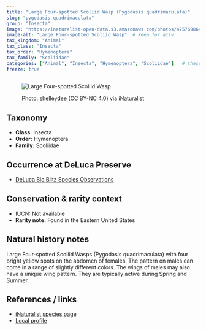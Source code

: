 ---
title: "Large Four-spotted Scoliid Wasp (Pygodasis quadrimaculata)"
slug: "pygodasis-quadrimaculata"
group: "Insecta"
image: "https://inaturalist-open-data.s3.amazonaws.com/photos/475769864/large.jpeg"        # keep for thumbnails
image-alt: "Large Four-spotted Scoliid Wasp"  # keep for a11y
tax_kingdom: "Animal"
tax_class: "Insecta"
tax_order: "Hymenoptera"
tax_family: "Scoliidae"
categories: ["Animal", "Insecta", "Hymenoptera", "Scoliidae"]   # these drive the chips + filtering
freeze: true
---

<figure class="species-figure">

<img src="https://inaturalist-open-data.s3.amazonaws.com/photos/475769864/large.jpeg" alt="Large Four-spotted Scoliid Wasp" class="species-photo"/>

<figcaption class="photo-credit">

Photo: <a href="https://www.inaturalist.org/people/shelleydee">shelleydee</a> (CC BY-NC 4.0) via <a href="https://www.inaturalist.org/observations/264922515">iNaturalist</a>

</figcaption>

</figure>

## Taxonomy

-   **Class:** Insecta
-   **Order:** Hymenoptera
-   **Family:** Scoliidae

## Occurrence at DeLuca Preserve

-   [DeLuca Bio Blitz Species Observations](https://www.inaturalist.org/observations?project_id=2025-uf-deluca-bioblitz&subview=table&taxon_id=893849&verifiable=any)

## Conservation & rarity context

-   IUCN: Not available
-   **Rarity note:** Found in the Eastern United States

## Natural history notes

Large Four-spotted Scoliid Wasps (Pygodasis quadrimaculata) with four bright yellow spots on the abdomen of females. The pattern on males can come in a range of slightly different colors. The wings of males may also have a unique wing pattern. They are typically active during Spring and Summer. 

## References / links

-   [iNaturalist species page](https://www.inaturalist.org/taxa/893849-Pygodasis-quadrimaculata)
-   [Local profile](https://bugguide.net/node/view/34201)
